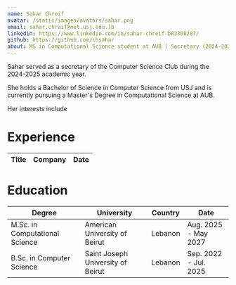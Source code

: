 ```yaml
---
name: Sahar Chreif
avatar: /static/images/avatars/sahar.png
email: sahar.chraif@net.usj.edu.lb
linkedin: https://www.linkedin.com/in/sahar-chreif-b83308287/
github: https://github.com/chsahar
about: MS in Computational Science student at AUB | Secretary (2024-2025)
---
```


Sahar served as a secretary of the Computer Science Club during the 2024-2025 academic year.

She holds a Bachelor of Science in Computer Science from USJ and is currently pursuing a Master's Degree in Computational Science at AUB.

Her interests include

<h1>Experience</h1>

| Title | Company | Date |
| ----- | ------- | ---- |

<h1>Education</h1>

| Degree                         | University                        | Country | Date                  |
| ------------------------------ | --------------------------------- | ------- | --------------------- |
| M.Sc. in Computational Science | American University of Beirut     | Lebanon | Aug. 2025 - May 2027  |
| B.Sc. in Computer Science      | Saint Joseph University of Beirut | Lebanon | Sep. 2022 - Jul. 2025 |
